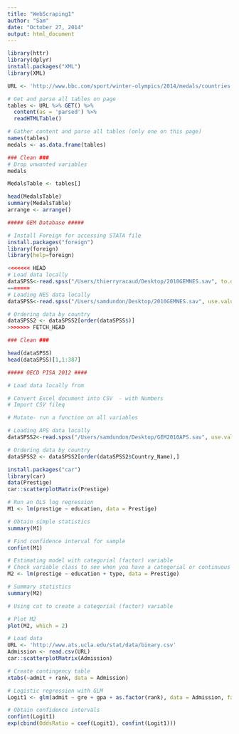 ```yaml
---
title: "WebScraping1"
author: "Sam"
date: "October 27, 2014"
output: html_document
---
```


```r

library(httr)
library(dplyr)
install.packages("XML")
library(XML)

URL <- 'http://www.bbc.com/sport/winter-olympics/2014/medals/countries'

# Get and parse all tables on page
tables <- URL %>% GET() %>%
  content(as = 'parsed') %>%
  readHTMLTable()

# Gather content and parse all tables (only one on this page)
names(tables)
medals <- as.data.frame(tables)

### Clean ###
# Drop unwanted variables
medals

MedalsTable <- tables[]

head(MedalsTable)
summary(MedalsTable)
arrange <- arrange()
```

```r

##### GEM Database #####

# Install Foreign for accessing STATA file
install.packages("foreign")
library(foreign)
library(help=foreign)

<<<<<<< HEAD
# Load data locally
dataSPSS<-read.spss("/Users/thierryracaud/Desktop/2010GEMNES.sav", to.data.frame=TRUE)
=======
# Loading NES data locally
dataSPSS<-read.spss("/Users/samdundon/Desktop/2010GEMNES.sav", use.value.labels=TRUE, to.data.frame=TRUE)

# Ordering data by country
dataSPSS2 <- dataSPSS2[order(dataSPSS$)]
>>>>>>> FETCH_HEAD

### Clean ###

head(dataSPSS)
head(dataSPSS)[1,1:387]

##### OECD PISA 2012 ####

# Load data locally from 

# Convert Excel document into CSV  - with Numbers
# Import CSV fileq

# Mutate- run a function on all variables

# Loading APS data locally
dataSPSS2<-read.spss("/Users/samdundon/Desktop/GEM2010APS.sav", use.value.labels=TRUE, to.data.frame=TRUE)

# Ordering data by country
dataSPSS2 <- dataSPSS2[order(dataSPSS2$Country_Name),]


```

```r
install.packages("car")
library(car)
data(Prestige)
car::scatterplotMatrix(Prestige)

# Run an OLS log regression
M1 <- lm(prestige ~ education, data = Prestige)

# Obtain simple statistics
summary(M1)

# Find confidence interval for sample
confint(M1)

# Estimating model with categorial (factor) variable
# Check variable class to see when you have a categorial or continuous variable
M2 <- lm(prestige ~ education + type, data = Prestige)

# Summary statistics
summary(M2)

# Using cut to create a categorial (factor) variable

# Plot M2
plot(M2, which = 2)

# Load data
URL <- 'http://www.ats.ucla.edu/stat/data/binary.csv'
Admission <- read.csv(URL)
car::scatterplotMatrix(Admission)

# Create contingency table
xtabs(~admit + rank, data = Admission)

# Logistic regression with GLM
Logit1 <- glm(admit ~ gre + gpa + as.factor(rank), data = Admission, family = 'binomial')

# Obtain confidence intervals
confint(Logit1)
exp(cbind(OddsRatio = coef(Logit1), confint(Logit1)))



```
